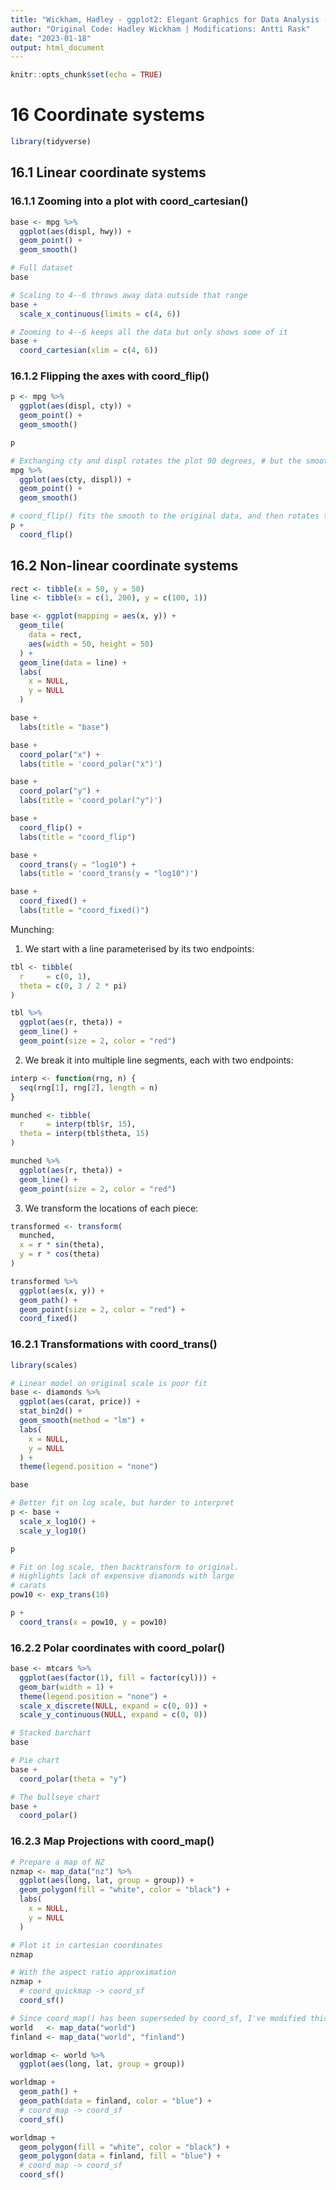 ```yaml
---
title: "Wickham, Hadley - ggplot2: Elegant Graphics for Data Analysis (3rd ed.), Chapter 16 - Coordinate systems"
author: "Original Code: Hadley Wickham | Modifications: Antti Rask"
date: "2023-01-18"
output: html_document
---
```


```r
knitr::opts_chunk$set(echo = TRUE)
```

# 16 Coordinate systems

```r
library(tidyverse)
```

## 16.1 Linear coordinate systems

### 16.1.1 Zooming into a plot with coord_cartesian()

```r
base <- mpg %>% 
  ggplot(aes(displ, hwy)) + 
  geom_point() + 
  geom_smooth()

# Full dataset
base

# Scaling to 4--6 throws away data outside that range
base +
  scale_x_continuous(limits = c(4, 6))

# Zooming to 4--6 keeps all the data but only shows some of it
base +
  coord_cartesian(xlim = c(4, 6))
```

### 16.1.2 Flipping the axes with coord_flip()

```r
p <- mpg %>%
  ggplot(aes(displ, cty)) +
  geom_point() + 
  geom_smooth()

p

# Exchanging cty and displ rotates the plot 90 degrees, # but the smooth is fit to the rotated data.
mpg %>%
  ggplot(aes(cty, displ)) + 
  geom_point() + 
  geom_smooth()

# coord_flip() fits the smooth to the original data, and then rotates the output
p +
  coord_flip()
```

## 16.2 Non-linear coordinate systems

```r
rect <- tibble(x = 50, y = 50)
line <- tibble(x = c(1, 200), y = c(100, 1))

base <- ggplot(mapping = aes(x, y)) +
  geom_tile(
    data = rect,
    aes(width = 50, height = 50)
  ) + 
  geom_line(data = line) + 
  labs(
    x = NULL,
    y = NULL
  )

base +
  labs(title = "base")

base +
  coord_polar("x") +
  labs(title = 'coord_polar("x")')

base +
  coord_polar("y") +
  labs(title = 'coord_polar("y")')

base +
  coord_flip() +
  labs(title = "coord_flip")

base +
  coord_trans(y = "log10") +
  labs(title = 'coord_trans(y = "log10")')

base +
  coord_fixed() +
  labs(title = "coord_fixed()")
```

Munching:

1. We start with a line parameterised by its two endpoints:
```r
tbl <- tibble(
  r     = c(0, 1),
  theta = c(0, 3 / 2 * pi)
)

tbl %>%
  ggplot(aes(r, theta)) + 
  geom_line() + 
  geom_point(size = 2, color = "red")
```

2. We break it into multiple line segments, each with two endpoints:
```r
interp <- function(rng, n) {
  seq(rng[1], rng[2], length = n)
}

munched <- tibble(
  r     = interp(tbl$r, 15),
  theta = interp(tbl$theta, 15)
)

munched %>%
  ggplot(aes(r, theta)) + 
  geom_line() + 
  geom_point(size = 2, color = "red")
```

3. We transform the locations of each piece:
```r
transformed <- transform(
  munched,
  x = r * sin(theta),
  y = r * cos(theta)
)

transformed %>%
  ggplot(aes(x, y)) + 
  geom_path() + 
  geom_point(size = 2, color = "red") + 
  coord_fixed()
```

### 16.2.1 Transformations with coord_trans()

```r
library(scales)

# Linear model on original scale is poor fit
base <- diamonds %>% 
  ggplot(aes(carat, price)) + 
  stat_bin2d() + 
  geom_smooth(method = "lm") + 
  labs(
    x = NULL,
    y = NULL
  ) +
  theme(legend.position = "none")

base

# Better fit on log scale, but harder to interpret
p <- base +
  scale_x_log10() + 
  scale_y_log10()

p

# Fit on log scale, then backtransform to original.
# Highlights lack of expensive diamonds with large
# carats
pow10 <- exp_trans(10)

p +
  coord_trans(x = pow10, y = pow10)
```

### 16.2.2 Polar coordinates with coord_polar()

```r
base <- mtcars %>% 
  ggplot(aes(factor(1), fill = factor(cyl))) +
  geom_bar(width = 1) +
  theme(legend.position = "none") +
  scale_x_discrete(NULL, expand = c(0, 0)) +
  scale_y_continuous(NULL, expand = c(0, 0))

# Stacked barchart
base

# Pie chart
base +
  coord_polar(theta = "y")

# The bullseye chart
base +
  coord_polar()
```

### 16.2.3 Map Projections with coord_map()

```r
# Prepare a map of NZ
nzmap <- map_data("nz") %>%
  ggplot(aes(long, lat, group = group)) +
  geom_polygon(fill = "white", color = "black") +
  labs(
    x = NULL,
    y = NULL
  )

# Plot it in cartesian coordinates
nzmap

# With the aspect ratio approximation
nzmap +
  # coord_quickmap -> coord_sf
  coord_sf()
```

```r
# Since coord_map() has been superseded by coord_sf, I've modified this code to use that instead
world   <- map_data("world")
finland <- map_data("world", "finland")

worldmap <- world %>% 
  ggplot(aes(long, lat, group = group))

worldmap +
  geom_path() +
  geom_path(data = finland, color = "blue") +
  # coord_map -> coord_sf
  coord_sf()

worldmap +
  geom_polygon(fill = "white", color = "black") +
  geom_polygon(data = finland, fill = "blue") +
  # coord_map -> coord_sf
  coord_sf()
```
